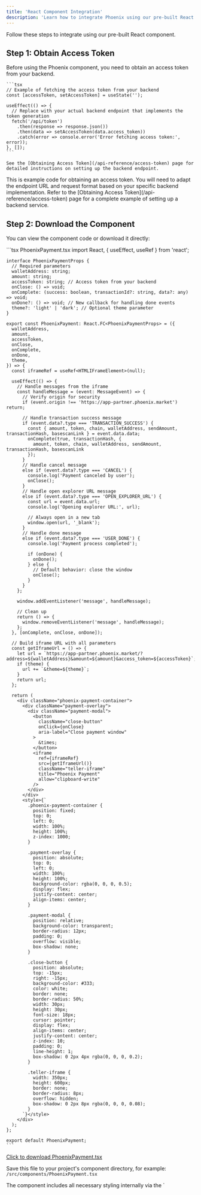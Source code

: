 ```yaml
---
title: 'React Component Integration'
description: 'Learn how to integrate Phoenix using our pre-built React component'
---
```


Follow these steps to integrate using our pre-built React component.

## Step 1: Obtain Access Token

<AccordionGroup>
  <Accordion title="Obtaining Access Token">
    Before using the Phoenix component, you need to obtain an access token from your backend.
    
    ```tsx
    // Example of fetching the access token from your backend
    const [accessToken, setAccessToken] = useState('');
    
    useEffect(() => {
      // Replace with your actual backend endpoint that implements the token generation
      fetch('/api/token')
        .then(response => response.json())
        .then(data => setAccessToken(data.access_token))
        .catch(error => console.error('Error fetching access token:', error));
    }, []);
    ```
    
    See the [Obtaining Access Token](/api-reference/access-token) page for detailed instructions on setting up the backend endpoint.
  </Accordion>
</AccordionGroup>

<Note>
  This is example code for obtaining an access token. You will need to adapt the endpoint URL and request format based on your specific backend implementation. Refer to the [Obtaining Access Token](/api-reference/access-token) page for a complete example of setting up a backend service.
</Note>

## Step 2: Download the Component

You can view the component code or download it directly:

<AccordionGroup>
  <Accordion title="View Component Code">
    ```tsx PhoenixPayment.tsx
    import React, { useEffect, useRef } from 'react';

    interface PhoenixPaymentProps {
      // Required parameters
      walletAddress: string;
      amount: string;
      accessToken: string; // Access token from your backend
      onClose: () => void;
      onComplete: (success: boolean, transactionId?: string, data?: any) => void;
      onDone?: () => void; // New callback for handling done events
      theme?: 'light' | 'dark'; // Optional theme parameter
    }

    export const PhoenixPayment: React.FC<PhoenixPaymentProps> = ({
      walletAddress,
      amount,
      accessToken,
      onClose,
      onComplete,
      onDone,
      theme,
    }) => {
      const iframeRef = useRef<HTMLIFrameElement>(null);

      useEffect(() => {
        // Handle messages from the iframe
        const handleMessage = (event: MessageEvent) => {
          // Verify origin for security
          if (event.origin !== 'https://app-partner.phoenix.market') return;
          
          // Handle transaction success message
          if (event.data?.type === 'TRANSACTION_SUCCESS') {
            const { amount, token, chain, walletAddress, sendAmount, transactionHash, basescanLink } = event.data.data;
            onComplete(true, transactionHash, { 
              amount, token, chain, walletAddress, sendAmount, transactionHash, basescanLink 
            });
          }
          // Handle cancel message
          else if (event.data?.type === 'CANCEL') {
            console.log('Payment canceled by user');
            onClose();
          }
          // Handle open explorer URL message
          else if (event.data?.type === 'OPEN_EXPLORER_URL') {
            const url = event.data.url;
            console.log('Opening explorer URL:', url);
            
            // Always open in a new tab
            window.open(url, '_blank');
          }
          // Handle done message
          else if (event.data?.type === 'USER_DONE') {
            console.log('Payment process completed');
            
            if (onDone) {
              onDone();
            } else {
              // Default behavior: close the window
              onClose();
            }
          }
        };

        window.addEventListener('message', handleMessage);
        
        // Clean up
        return () => {
          window.removeEventListener('message', handleMessage);
        };
      }, [onComplete, onClose, onDone]);

      // Build iframe URL with all parameters
      const getIframeUrl = () => {
        let url = `https://app-partner.phoenix.market/?address=${walletAddress}&amount=${amount}&access_token=${accessToken}`;
        if (theme) {
          url += `&theme=${theme}`;
        }
        return url;
      };

      return (
        <div className="phoenix-payment-container">
          <div className="payment-overlay">
            <div className="payment-modal">
              <button 
                className="close-button" 
                onClick={onClose}
                aria-label="Close payment window"
              >
                &times;
              </button>
              <iframe
                ref={iframeRef}
                src={getIframeUrl()}
                className="teller-iframe"
                title="Phoenix Payment"
                allow="clipboard-write"
              />
            </div>
          </div>
          <style>{`
            .phoenix-payment-container {
              position: fixed;
              top: 0;
              left: 0;
              width: 100%;
              height: 100%;
              z-index: 1000;
            }
            
            .payment-overlay {
              position: absolute;
              top: 0;
              left: 0;
              width: 100%;
              height: 100%;
              background-color: rgba(0, 0, 0, 0.5);
              display: flex;
              justify-content: center;
              align-items: center;
            }
            
            .payment-modal {
              position: relative;
              background-color: transparent;
              border-radius: 12px;
              padding: 0;
              overflow: visible;
              box-shadow: none;
            }
            
            .close-button {
              position: absolute;
              top: -15px;
              right: -15px;
              background-color: #333;
              color: white;
              border: none;
              border-radius: 50%;
              width: 30px;
              height: 30px;
              font-size: 18px;
              cursor: pointer;
              display: flex;
              align-items: center;
              justify-content: center;
              z-index: 10;
              padding: 0;
              line-height: 1;
              box-shadow: 0 2px 4px rgba(0, 0, 0, 0.2);
            }
            
            .teller-iframe {
              width: 350px;
              height: 600px;
              border: none;
              border-radius: 8px;
              overflow: hidden;
              box-shadow: 0 2px 8px rgba(0, 0, 0, 0.08);
            }
          `}</style>
        </div>
      );
    };

    export default PhoenixPayment;
    ```
  </Accordion>
</AccordionGroup>

<div style={{ marginTop: '24px', marginBottom: '24px' }}>
  <CardGroup>
    <a href="https://app-partner.phoenix.market/download-phoenix.html" download style={{ textDecoration: 'none', minWidth: '400px', display: 'block' }} target="_blank" rel="noopener noreferrer">
      <Card title="Download Component" icon="download">
        Click to download PhoenixPayment.tsx
      </Card>
    </a>
  </CardGroup>
</div>

Save this file to your project's component directory, for example:
```/src/components/PhoenixPayment.tsx```

<Info>
  The component includes all necessary styling internally via the `<style>` tag, so you don't need to add any additional CSS.
</Info>

## Step 3: Implement the Component

Follow these steps to implement the component in your application:

### Step 3.1: Import the Component

```tsx
```

### Step 3.2: Prepare Required and Optional Parameters

Before adding the component, you need to collect the following information:

#### Required Parameters
- `walletAddress`: The Ethereum wallet address where USDC will be sent
- `amount`: The amount in USD to convert to USDC
- `accessToken`: The access token retrieved from your backend
- `onClose`: Function to handle when the user closes the payment modal
- `onComplete`: Callback function to handle payment completion events

#### Optional Parameters
- `onDone`: Callback function to handle when the payment process is complete
- `theme`: Optional UI theme, can be set to either 'light' or 'dark'

You should create form inputs in your UI to collect the required information:

<AccordionGroup>
  <Accordion title="View Input Collection Example">
    ```tsx
    // Example of collecting user input
    const [walletAddress, setWalletAddress] = useState('');
    const [amount, setAmount] = useState('');
    const [accessToken, setAccessToken] = useState('');
    
    useEffect(() => {
      // Fetch the access token from your backend
      fetch('/api/token')
        .then(response => response.json())
        .then(data => setAccessToken(data.access_token))
        .catch(error => console.error('Error fetching access token:', error));
    }, []);
    ```
  </Accordion>
</AccordionGroup>

### Step 3.3: Add the Component to Your JSX

Once you have collected these values, you can pass them to the PhoenixPayment component:

```tsx
<PhoenixPayment 
  walletAddress={walletAddress}
  amount={amount}
  accessToken={accessToken}
  onClose={() => setShowPayment(false)}
  onComplete={handlePaymentComplete}
  onDone={handlePaymentDone}
  theme="dark" // Optional: specify 'light' or 'dark' theme
/>
```

### Step 3.4: Handle Payment Completion

The `onComplete` callback receives three parameters:
1. `success`: Boolean indicating if the operation succeeded
2. `transactionId`: Transaction hash (only for successful payments)
3. `data`: Object containing additional information

#### Transaction Success Data
When a transaction is successful, the data object will contain:
- `amount`: The USD amount
- `token`: The token received (e.g., "USDC")
- `chain`: The blockchain (e.g., "Base")
- `walletAddress`: The receiving wallet address
- `sendAmount`: The amount of tokens sent
- `transactionHash`: The blockchain transaction hash
- `basescanLink`: Link to view the transaction on Basescan

```tsx
const handlePaymentComplete = (success, transactionId, data) => {
  if (success) {
    // For transaction success
    if (data?.transactionHash) {
      console.log('Transaction successful:', data);
      
      // You might want to redirect to a success page or show transaction details
      
      // Uncomment the following line if you want to close the window after transaction success
      // setShowPayment(false);
    }
  } else {
    console.log('Payment failed or cancelled');
    
    // Uncomment the following line if you want to close the window after payment failure/cancellation
    // setShowPayment(false);
  }
};
```

### Step 3.5: Handle Done Events

```tsx
const handlePaymentDone = () => {
  // Close the payment window
  setShowPayment(false);
};
```

## Full Implementation Example

<AccordionGroup>
  <Accordion title="View Complete Example">
    Here's a complete example showing how all the pieces fit together:

    ```tsx

    function PaymentPage() {
      const [walletAddress, setWalletAddress] = useState('');
      const [amount, setAmount] = useState('');
      const [showPayment, setShowPayment] = useState(false);
      const [accessToken, setAccessToken] = useState('');
      
      useEffect(() => {
        // Fetch the access token from your backend
        fetch('/api/token')
          .then(response => response.json())
          .then(data => setAccessToken(data.access_token))
          .catch(error => console.error('Error fetching access token:', error));
      }, []);
      
      const handlePaymentComplete = (success, transactionId, data) => {
        if (success) {
          // For transaction success
          if (data?.transactionHash) {
            console.log('Transaction successful:', data);
            
            // You might want to redirect to a success page or show transaction details
            
            // Uncomment the following line if you want to close the window after transaction success
            // setShowPayment(false);
          }
        } else {
          console.log('Payment failed or cancelled');
          
          // Uncomment the following line if you want to close the window after payment failure/cancellation
          // setShowPayment(false);
        }
      };
      
      const handlePaymentDone = () => {
        // Close the payment window
        setShowPayment(false);
      };
      
      return (
        <>
          {/* Form to collect wallet address and amount */}
          <div>
            <label htmlFor="wallet">Wallet Address:</label>
            <input
              id="wallet"
              type="text"
              value={walletAddress}
              onChange={(e) => setWalletAddress(e.target.value)}
              placeholder="0x..."
            />
          </div>
          <div>
            <label htmlFor="amount">Amount (USD):</label>
            <input
              id="amount"
              type="number"
              value={amount}
              onChange={(e) => setAmount(e.target.value)}
              placeholder="100"
            />
          </div>
          
          <button 
            onClick={() => setShowPayment(true)} 
            disabled={!accessToken} // Disable if access token isn't loaded
          >
            Make Payment
          </button>
          
          {showPayment && accessToken && (
            <PhoenixPayment 
              walletAddress={walletAddress}
              amount={amount}
              accessToken={accessToken}
              onClose={() => setShowPayment(false)}
              onComplete={handlePaymentComplete}
              onDone={handlePaymentDone}
              theme="dark" // Optional: specify 'light' or 'dark' theme
            />
          )}
        </>
      );
    }
    ```
  </Accordion>
</AccordionGroup>
